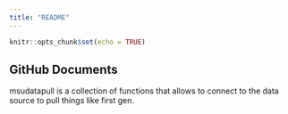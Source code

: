 ```yaml
---
title: "README"
---
```


```r
knitr::opts_chunk$set(echo = TRUE)
```

## GitHub Documents

msudatapull is a collection of functions that allows to connect to the data source to pull things like first gen.

